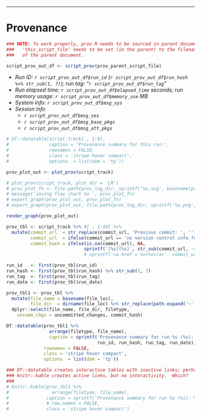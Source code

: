 -----

# Provenance

``` r
### NOTE: To work properly, prov.R needs to be sourced in parent document; and
###   'this_script_file' needs to be set (in the parent) to the filename
###   of the parent document.

script_prov_out_df <- script_prov(prov_parent_script_file) 
```

- _Run ID: `r script_prov_out_df$run_id` (`r script_prov_out_df$run_hash %>% str_sub(1, 7)`); run tag: "`r script_prov_out_df$run_tag`"_
- _Run elapsed time: `r script_prov_out_df$elapsed_time` seconds; run memory usage: `r script_prov_out_df$memory_use` MB_
- _System info: `r script_prov_out_df$msg_sys`_
- _Session info_
    - _`r script_prov_out_df$msg_ses`_
    - _`r script_prov_out_df$msg_base_pkgs`_
    - _`r script_prov_out_df$msg_att_pkgs`_

``` r

# DT::datatable(script_track[ , 1:9],
#               caption = 'Provenance summary for this run:',
#               rownames = FALSE,
#               class = 'stripe hover compact',
#               options  = list(dom = 'tp'))

prov_plot_out <- plot_prov(script_track)

# plot_prov(script_track, plot_dir = 'LR')
# prov_plot_fn <- file.path(prov_log_dir, sprintf('%s.svg', basename(prov_parent_script_file)))
# message('saving flow chart to ', prov_plot_fn)
# export_graph(prov_plot_out, prov_plot_fn)
# export_graph(prov_plot_out, file.path(prov_log_dir, sprintf('%s.png', basename(prov_parent_script_file))))

render_graph(prov_plot_out)

```

``` r

prov_tbl <- script_track %>% #[ , 1:10] %>%
  mutate(commit_url  = str_replace(commit_url, 'Previous commit: ', ''),
         commit_url  = ifelse(commit_url == 'no version control info found', NA, commit_url),
         commit_hash = ifelse(is.na(commit_url), NA,
                             sprintf('[%s](%s)', str_sub(commit_url, -40, -34), commit_url)))
                             # sprintf('<a href = %s>%s</a>', commit_url, str_sub(commit_url, -6, -1))))

run_id   <- first(prov_tbl$run_id)
run_hash <- first(prov_tbl$run_hash) %>% str_sub(1, 7)
run_tag  <- first(prov_tbl$run_tag)
run_date <- first(prov_tbl$run_date)

prov_tbl1 <- prov_tbl %>%
  mutate(file_name = basename(file_loc),
         file_dir  = dirname(file_loc) %>% str_replace(path.expand('~'), '~')) %>%
  dplyr::select(file_name, file_dir, filetype, 
    uncomm_chgs = uncommitted_changes, commit_hash)

DT::datatable(prov_tbl1 %>% 
                arrange(filetype, file_name),
                caption = sprintf('Provenance summary for run %s (%s): %s (%s)', 
                                  run_id, run_hash, run_tag, run_date),             
              rownames = FALSE,
              class = 'stripe hover compact',
              options  = list(dom = 'tp'))

### DT::datatable creates interactive tables with inactive links; perhaps cut the commit_hash down?
### knitr::kable creates active links, but no interactivity.  Which?
### 
# knitr::kable(prov_tbl1 %>% 
#                arrange(filetype, file_name),
#              caption = sprintf('Provenance summary for run %s (%s): %s (%s)', run_id, run_hash, run_tag, run_date),             
#              # row.names = FALSE,
#              class = 'stripe hover compact')

```

